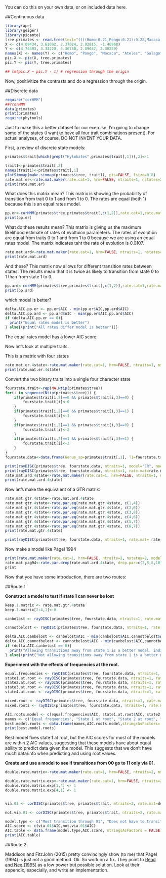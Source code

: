 
You can do this on your own data, or on included data here.


##Continuous data

```r
library(ape)
library(geiger)
library(picante)
tree.primates <- read.tree(text="((((Homo:0.21,Pongo:0.21):0.28,Macaca:0.49):0.13,Ateles:0.62):0.38,Galago:1.00);") #using examples from ape ?pic
X <- c(4.09434, 3.61092, 2.37024, 2.02815, -1.46968)
Y <- c(4.74493, 3.33220, 3.36730, 2.89037, 2.30259)
names(X) <- names(Y) <- c("Homo", "Pongo", "Macaca", "Ateles", "Galago")
pic.X <- pic(X, tree.primates)
pic.Y <- pic(Y, tree.primates)

## lm(pic.X ~ pic.Y - 1) # regression through the origin
```

Now, positivitize the contrasts and do a regression through the origin.

##Discrete data

```r
require("corHMM")
##?corHMM
data(primates)
print(primates)
require(phytools)
```


Just to make this a better dataset for our exercise, I'm going to change some of the states (I want to have all four trait combinations present).
For actual analyses, of course, DO NOT INVENT YOUR DATA.

First, a review of discrete state models:

```r
primates$trait[which(grepl("Hylobates",primates$trait[,1])),2]<-1

trait1<-primates$trait[,2]
names(trait1)<-primates$trait[,1]
plotSimmap(make.simmap(primates$tree, trait1), pts=FALSE, fsize=0.8)
rate.mat.er<-rate.mat.maker(rate.cat=1, hrm=FALSE, ntraits=1, nstates=2, model="ER")
print(rate.mat.er)
```

What does this matrix mean?
This matrix is showing the probability of transition from trait 0 to 1 and from 1 to 0. The rates are equal (both 1) because this is an equal rates model. 

```r
pp.er<-corHMM(primates$tree,primates$trait[,c(1,2)],rate.cat=1,rate.mat=rate.mat.er,node.states="marginal")
print(pp.er)
```

What do these results mean?
This matrix is giving us the maximum likelihood estimate of rates of evoltuion parameters. The rates of evolution are equal from traits 0 to 1 and from 1 to 0 because we are using an equal rates model. The matrix indicates taht the rate of evolution is 0.0107. 


```r
rate.mat.ard<-rate.mat.maker(rate.cat=1, hrm=FALSE, ntraits=1, nstates=2, model="ARD")
print(rate.mat.ard)
```

And these?
This matrix now allows for different transition rates between states. The results mean that it is twice as likely to transition from state 0 to 1 than from state 1 to 0. 

```r
pp.ard<-corHMM(primates$tree,primates$trait[,c(1,2)],rate.cat=1,rate.mat=rate.mat.ard,node.states="marginal")
print(pp.ard)
```

which model is better?
```r
delta.AIC.pp.er <- pp.er$AIC - min(pp.er$AIC,pp.ard$AIC)
delta.AIC.pp.ard <- pp.ard$AIC - min(pp.er$AIC,pp.ard$AIC)
if (delta.AIC.pp.er == 0){
  print("Equal rates model is better")
} else{(print("All rates differ model is better"))}
```
The equal rates model has a lower AIC score. 


Now let's look at multiple traits.

This is a matrix with four states

```r
rate.mat.er.4state<-rate.mat.maker(rate.cat=1, hrm=FALSE, ntraits=1, nstates=4, model="ER")
print(rate.mat.er.4state)
```

Convert the two binary traits into a single four character state

```r
fourstate.trait<-rep(NA,Ntip(primates$tree))
for(i in sequence(Ntip(primates$tree))) {
	if(primates$trait[i,2]==0 && primates$trait[i,3]==0) {
		fourstate.trait[i]<-0
	}	
	if(primates$trait[i,2]==0 && primates$trait[i,3]==1) {
		fourstate.trait[i]<-1
	}	
	if(primates$trait[i,2]==1 && primates$trait[i,3]==0) {
		fourstate.trait[i]<-2
	}	
	if(primates$trait[i,2]==1 && primates$trait[i,3]==1) {
		fourstate.trait[i]<-3
	}	
}
fourstate.data<-data.frame(Genus_sp=primates$trait[,1], T1=fourstate.trait)

print(rayDISC(primates$tree, fourstate.data, ntraits=1, model="ER", node.states="marginal"))
print(rayDISC(primates$tree, fourstate.data, ntraits=1, rate.mat=rate.mat.er.4state, node.states="marginal", model="ARD"))
rate.mat.ard.4state<-rate.mat.maker(rate.cat=1, hrm=FALSE, ntraits=1, nstates=4, model="ARD")
print(rate.mat.ard.4state)
```

Now let's make the equivalent of a GTR matrix:

```r
rate.mat.gtr.4state<-rate.mat.ard.4state
rate.mat.gtr.4state<-rate.par.eq(rate.mat.gtr.4state, c(1,4))
rate.mat.gtr.4state<-rate.par.eq(rate.mat.gtr.4state, c(2,6))
rate.mat.gtr.4state<-rate.par.eq(rate.mat.gtr.4state, c(3,8))
rate.mat.gtr.4state<-rate.par.eq(rate.mat.gtr.4state, c(4,6))
rate.mat.gtr.4state<-rate.par.eq(rate.mat.gtr.4state, c(5,7))
rate.mat.gtr.4state<-rate.par.eq(rate.mat.gtr.4state, c(6,7))
print(rate.mat.gtr.4state)

print(rayDISC(primates$tree, fourstate.data, ntraits=1, rate.mat= rate.mat.gtr.4state, node.states="marginal", model="ARD"))
```


Now make a model like Pagel 1994

```r
print(rate.mat.maker(rate.cat=1, hrm=FALSE, ntraits=2, nstates=2, model="ARD"))
rate.mat.pag94<-rate.par.drop(rate.mat.ard.4state, drop.par=c(3,5,8,10))
print
```

Now that you have some introduction, there are two routes:

##Route 1

**Construct a model to test if state 1 can never be lost**

```r
keep.1.matrix <- rate.mat.gtr.4state
keep.1.matrix[2:4,1]<-0

canbelost <- rayDISC(primates$tree, fourstate.data, ntraits=1, rate.mat=rate.mat.gtr.4state, node.states="marginal", model="ARD")

cannotbelost <- rayDISC(primates$tree, fourstate.data, ntraits=1, rate.mat=keep.1.matrix, node.states="marginal", model="ARD")

delta.AIC.canbelost <- canbelost$AIC - min(canbelost$AIC,cannotbelost$AIC)
delta.AIC.cannotbelost <- cannotbelost$AIC - min(canbelost$AIC,cannotbelost$AIC)
if (delta.AIC.canbelost == 0){
  print("Allowing transitions away from state 1 is a better model, indicating that state 1 can be lost")
} else{(print("Not allowing transitions away from state 1 is a better model, indicating that state 1 can never be lost"))}
```

**Experiment with the effects of frequencies at the root.**

```r
equal.frequencies <- rayDISC(primates$tree, fourstate.data, ntraits=1, rate.mat=rate.mat.gtr.4state, node.states="marginal", model="ARD", root.p = c(0.25,0.25,0.25,0.25))
state1.at.root <- rayDISC(primates$tree, fourstate.data, ntraits=1, rate.mat=rate.mat.gtr.4state, node.states="marginal", model="ARD", root.p = c(1,0,0,0))
state2.at.root <- rayDISC(primates$tree, fourstate.data, ntraits=1, rate.mat=rate.mat.gtr.4state, node.states="marginal", model="ARD", root.p = c(0,1,0,0))
state3.at.root <- rayDISC(primates$tree, fourstate.data, ntraits=1, rate.mat=rate.mat.gtr.4state, node.states="marginal", model="ARD", root.p = c(0,0,1,0))
state4.at.root <- rayDISC(primates$tree, fourstate.data, ntraits=1, rate.mat=rate.mat.gtr.4state, node.states="marginal", model="ARD", root.p = c(0,0,0,1))

mixed.root <- rayDISC(primates$tree, fourstate.data, ntraits=1, rate.mat=rate.mat.gtr.4state, node.states="marginal", model="ARD", root.p = c(.1,.2,.3,.4))
mixed.root2 <- rayDISC(primates$tree, fourstate.data, ntraits=1, rate.mat=rate.mat.gtr.4state, node.states="marginal", model="ARD", root.p = c(.4,.3,.2,.1))

AIC.roots.model <- c(equal.frequencies$AIC, state1.at.root$AIC, state2.at.root$AIC, state3.at.root$AIC, state4.at.root$AIC,mixed.root$AIC, mixed.root2$AIC)
names <- c("Equal frequencies", "State 1 at root", "State 2 at root", "State 3 at root", "State 4 at root", "Mixed", "Mixed2")
best.model.roots <- data.frame(names,AIC.roots.model,stringsAsFactors= FALSE)
print(best.model.roots)
```
Best model fixes state 1 at root, but the AIC scores for most of the models are within 2 AIC values, suggesting that these models have about equal ability to predict data given the model. This suggests that we don't have much data/info when predicting and using root values. 

**Create and use a model to see if transitions from 00 go to 11 only via 01.**
```r
double.rate.matrix<-rate.mat.maker(rate.cat=1, hrm=FALSE, ntraits=2, nstates=2, model="ER")

double.rate.matrix.exp<-rate.mat.maker(rate.cat=1, hrm=FALSE, ntraits=2, nstates=2, model="ER")
double.rate.matrix.exp[1,4] <- 1
double.rate.matrix.exp[4,1] <- 1


via.01 <- corDISC(primates$tree, primates$trait, ntraits=2, rate.mat=double.rate.matrix, node.states="marginal", model="ARD")

not.via.01 <- corDISC(primates$tree, primates$trait, ntraits=2, rate.mat=double.rate.matrix.exp, node.states="marginal", model="ARD")

model.type <- c("Must transition through 01", "Does not have to transition through 01")
AIC.score <- c(via.01$AIC,not.via.01$AIC)
AIC.table <- data.frame(model.type,AIC.score, stringsAsFactors = FALSE)
print(AIC.table)

```

##Route 2

Maddison and FitzJohn (2015) pretty convincingly show (to me) that Pagel (1994) is just not a good method. Ok. So work on a fix. They point to [Read and Nee (1995)](http://dx.doi.org/10.1006/jtbi.1995.0047) as a low power but possible solution. Look at their appendix, especially, and write an implementation.

